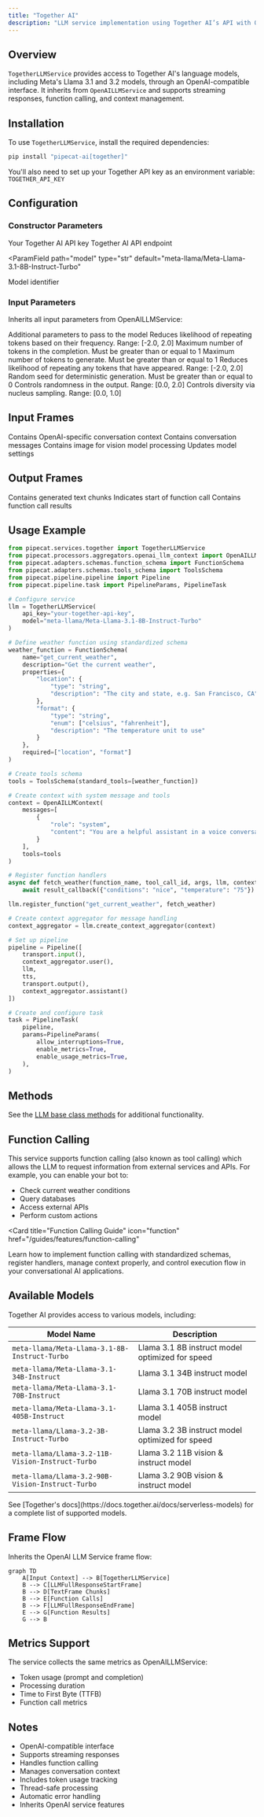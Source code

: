 ```yaml
---
title: "Together AI"
description: "LLM service implementation using Together AI’s API with OpenAI-compatible interface"
---
```


## Overview

`TogetherLLMService` provides access to Together AI's language models, including Meta's Llama 3.1 and 3.2 models, through an OpenAI-compatible interface. It inherits from `OpenAILLMService` and supports streaming responses, function calling, and context management.

## Installation

To use `TogetherLLMService`, install the required dependencies:

```bash
pip install "pipecat-ai[together]"
```

You'll also need to set up your Together API key as an environment variable: `TOGETHER_API_KEY`

## Configuration

### Constructor Parameters

<ParamField path="api_key" type="str" required>
  Your Together AI API key
</ParamField>

<ParamField path="base_url" type="str" default="https://api.together.xyz/v1">
  Together AI API endpoint
</ParamField>

<ParamField
  path="model"
  type="str"
  default="meta-llama/Meta-Llama-3.1-8B-Instruct-Turbo"
>
  Model identifier
</ParamField>

### Input Parameters

Inherits all input parameters from OpenAILLMService:

<ParamField path="extra" type="Optional[Dict[str, Any]]">
  Additional parameters to pass to the model
</ParamField>

<ParamField path="frequency_penalty" type="Optional[float]">
  Reduces likelihood of repeating tokens based on their frequency. Range: [-2.0,
  2.0]
</ParamField>

<ParamField path="max_completion_tokens" type="Optional[int]">
  Maximum number of tokens in the completion. Must be greater than or equal to 1
</ParamField>

<ParamField path="max_tokens" type="Optional[int]">
  Maximum number of tokens to generate. Must be greater than or equal to 1
</ParamField>

<ParamField path="presence_penalty" type="Optional[float]">
  Reduces likelihood of repeating any tokens that have appeared. Range: [-2.0,
  2.0]
</ParamField>

<ParamField path="seed" type="Optional[int]">
  Random seed for deterministic generation. Must be greater than or equal to 0
</ParamField>

<ParamField path="temperature" type="Optional[float]">
  Controls randomness in the output. Range: [0.0, 2.0]
</ParamField>

<ParamField path="top_p" type="Optional[float]">
  Controls diversity via nucleus sampling. Range: [0.0, 1.0]
</ParamField>

## Input Frames

<ParamField path="OpenAILLMContextFrame" type="Frame">
  Contains OpenAI-specific conversation context
</ParamField>

<ParamField path="LLMMessagesFrame" type="Frame">
  Contains conversation messages
</ParamField>

<ParamField path="VisionImageRawFrame" type="Frame">
  Contains image for vision model processing
</ParamField>

<ParamField path="LLMUpdateSettingsFrame" type="Frame">
  Updates model settings
</ParamField>

## Output Frames

<ParamField path="TextFrame" type="Frame">
  Contains generated text chunks
</ParamField>

<ParamField path="FunctionCallInProgressFrame" type="Frame">
  Indicates start of function call
</ParamField>

<ParamField path="FunctionCallResultFrame" type="Frame">
  Contains function call results
</ParamField>

## Usage Example

```python
from pipecat.services.together import TogetherLLMService
from pipecat.processors.aggregators.openai_llm_context import OpenAILLMContext
from pipecat.adapters.schemas.function_schema import FunctionSchema
from pipecat.adapters.schemas.tools_schema import ToolsSchema
from pipecat.pipeline.pipeline import Pipeline
from pipecat.pipeline.task import PipelineParams, PipelineTask

# Configure service
llm = TogetherLLMService(
    api_key="your-together-api-key",
    model="meta-llama/Meta-Llama-3.1-8B-Instruct-Turbo"
)

# Define weather function using standardized schema
weather_function = FunctionSchema(
    name="get_current_weather",
    description="Get the current weather",
    properties={
        "location": {
            "type": "string",
            "description": "The city and state, e.g. San Francisco, CA"
        },
        "format": {
            "type": "string",
            "enum": ["celsius", "fahrenheit"],
            "description": "The temperature unit to use"
        }
    },
    required=["location", "format"]
)

# Create tools schema
tools = ToolsSchema(standard_tools=[weather_function])

# Create context with system message and tools
context = OpenAILLMContext(
    messages=[
        {
            "role": "system",
            "content": "You are a helpful assistant in a voice conversation. Keep responses concise."
        }
    ],
    tools=tools
)

# Register function handlers
async def fetch_weather(function_name, tool_call_id, args, llm, context, result_callback):
    await result_callback({"conditions": "nice", "temperature": "75"})

llm.register_function("get_current_weather", fetch_weather)

# Create context aggregator for message handling
context_aggregator = llm.create_context_aggregator(context)

# Set up pipeline
pipeline = Pipeline([
    transport.input(),
    context_aggregator.user(),
    llm,
    tts,
    transport.output(),
    context_aggregator.assistant()
])

# Create and configure task
task = PipelineTask(
    pipeline,
    params=PipelineParams(
        allow_interruptions=True,
        enable_metrics=True,
        enable_usage_metrics=True,
    ),
)
```

## Methods

See the [LLM base class methods](/server/base-classes/llm#methods) for additional functionality.

## Function Calling

This service supports function calling (also known as tool calling) which allows the LLM to request information from external services and APIs. For example, you can enable your bot to:

- Check current weather conditions
- Query databases
- Access external APIs
- Perform custom actions

<Card
  title="Function Calling Guide"
  icon="function"
  href="/guides/features/function-calling"
>
  Learn how to implement function calling with standardized schemas, register
  handlers, manage context properly, and control execution flow in your
  conversational AI applications.
</Card>

## Available Models

Together AI provides access to various models, including:

| Model Name                                       | Description                                     |
| ------------------------------------------------ | ----------------------------------------------- |
| `meta-llama/Meta-Llama-3.1-8B-Instruct-Turbo`    | Llama 3.1 8B instruct model optimized for speed |
| `meta-llama/Meta-Llama-3.1-34B-Instruct`         | Llama 3.1 34B instruct model                    |
| `meta-llama/Meta-Llama-3.1-70B-Instruct`         | Llama 3.1 70B instruct model                    |
| `meta-llama/Meta-Llama-3.1-405B-Instruct`        | Llama 3.1 405B instruct model                   |
| `meta-llama/Llama-3.2-3B-Instruct-Turbo`         | Llama 3.2 3B instruct model optimized for speed |
| `meta-llama/Llama-3.2-11B-Vision-Instruct-Turbo` | Llama 3.2 11B vision & instruct model           |
| `meta-llama/Llama-3.2-90B-Vision-Instruct-Turbo` | Llama 3.2 90B vision & instruct model           |

<Note>
  See [Together's docs](https://docs.together.ai/docs/serverless-models) for a
  complete list of supported models.
</Note>

## Frame Flow

Inherits the OpenAI LLM Service frame flow:

```mermaid
graph TD
    A[Input Context] --> B[TogetherLLMService]
    B --> C[LLMFullResponseStartFrame]
    B --> D[TextFrame Chunks]
    B --> E[Function Calls]
    B --> F[LLMFullResponseEndFrame]
    E --> G[Function Results]
    G --> B
```

## Metrics Support

The service collects the same metrics as OpenAILLMService:

- Token usage (prompt and completion)
- Processing duration
- Time to First Byte (TTFB)
- Function call metrics

## Notes

- OpenAI-compatible interface
- Supports streaming responses
- Handles function calling
- Manages conversation context
- Includes token usage tracking
- Thread-safe processing
- Automatic error handling
- Inherits OpenAI service features
